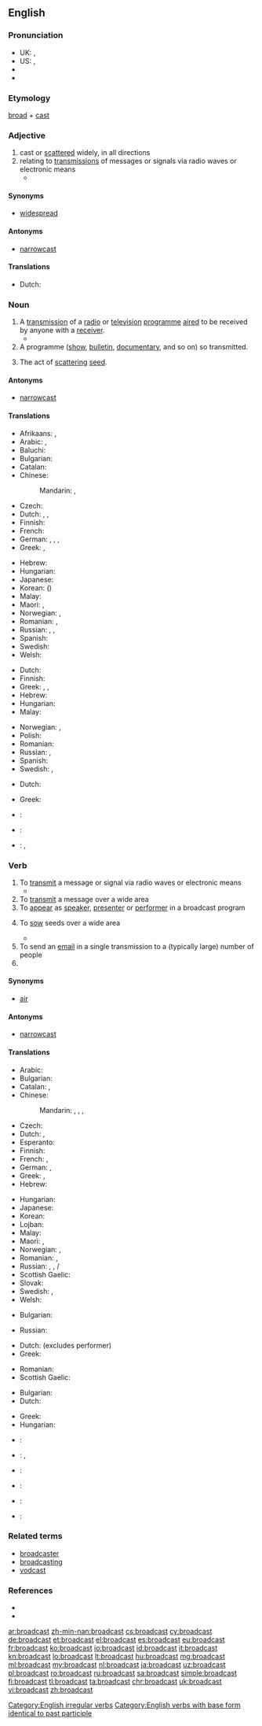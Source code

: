 {{wikipedia|dab=broadcast}}
==English==

===Pronunciation===
* UK: {{IPA|/ˈbrɔːdkɑːst/}}, {{IPA|/ˈbrɔːdkæst/}}
* US: {{IPA|/ˈbɹɔdkæst/}}, {{X-SAMPA|/"brOdk{st/}}
* {{audio|en-us-broadcast.ogg|Audio (US)}}
* {{audio|en-ca-broadcast.ogg|Audio (CA)}}

===Etymology===
[[broad]] + [[cast]]

===Adjective===
{{en-adj}}

# cast or [[scattered]] widely, in all directions
# relating to [[transmissions]] of messages or signals via radio waves or electronic means
#* {{quote-news|author=Alina Selyukh|year=2013|date=November 14|title=U.S. FCC eases foreign investment limit for broadcast stations|url=http://www.reuters.com/article/2013/11/14/us-usa-fcc-foreigninvestment-idUSBRE9AD12F20131114|archiveurl=|archivedate=|publisher={{w|Reuters}}|passage=The new limitations would still prohibit foreigners from wholly or directly owning '''broadcast''' licensees, allowing only indirect ownership through a stake in a controlling parent of a broadcast licensee.}}

====Synonyms====
* [[widespread]]

====Antonyms====
* [[narrowcast]]

====Translations====
* Dutch: {{t+|nl|wijdverspreid}}

===Noun===
{{en-noun}}

# A [[transmission]] of a [[radio]] or [[television]] [[programme]] [[aired]] to be received by anyone with a [[receiver]].
#* {{quote-news|author=Andrew Marr|year=2013|date=November 13|title=Tavener's final '''broadcast''': the cheerful serenity of a 'radical wizard'|url=http://www.theguardian.com/music/2013/nov/13/tavener-final-broadcast-r4-andrew-marr|archiveurl=|archivedate=|work={{w|The Guardian}}}}
# A programme ([[show]], [[bulletin]], [[documentary]], and so on) so transmitted.
# {{context|dated|lang=en}} The act of [[scattering]] [[seed]].

====Antonyms====
* [[narrowcast]]

====Translations====
{{trans-top|a radio or TV transmission on air}}
* Afrikaans: {{t|af|uitsaai}}, {{t|af|uitsending}}
* Arabic: {{t|ar|تلفزة|f|tr=talfaza}}, {{t|ar|إذاعة|f|tr='idhaa3a}}
* Baluchi: {{t|bal|شنگ|tr=šing}}
* Bulgarian: {{t+|bg|радиопредаване|n}}
* Catalan: {{t|ca|emissió|f}}
* Chinese:
*: Mandarin: {{t|cmn|廣播|sc=Hani}}, {{t+|cmn|广播|tr=guǎngbō|sc=Hani}}
* Czech: {{t|cs|vysílání}}
* Dutch: {{t+|nl|transmissie}}, {{t+|nl|uitzenden|n}}, {{t+|nl|uitzending}}
* Finnish: {{t+|fi|lähetys}}
* French: {{t+|fr|émission|f}}
* German: {{t+|de|Sendung|f}}, {{t+|de|Übertragung|f}}, {{t+|de|Ausstrahlung|f}}, {{t+|de|Rundfunk|m}}
* Greek: {{t+|el|εκπομπή|f|tr=ekpompí}}, {{t+|el|μετάδοση|f|tr=metàdosi}}
{{trans-mid}}
* Hebrew: {{t|he|שידור|m|tr=shidúr}}
* Hungarian: {{t+|hu|adás}}
* Japanese: {{t+|ja|放送|tr=ほうそう, hōsō|sc=Jpan}}
* Korean: {{t+|ko|방송|tr=bangsong|sc=Kore}} ({{t+|ko|放送|sc=Kore}})
* Malay: {{t|ms|siaran}}
* Maori: {{t|mi|whakapāhotanga}}, {{t|mi|whakapaohotanga}}
* Norwegian: {{t|no|kringkasting|m|f}}, {{t+|no|utsending|m|f}}
* Romanian: {{t|ro|difuzare|f}}, {{t|ro|transmisiune|f}}
* Russian: {{t+|ru|передача|f|tr=peredáča}}, {{t+|ru|трансляция|f|tr=transljácija}}, {{t+|ru|вещание|n|tr=veščánije}}
* Spanish: {{t+|es|emisión|f}}
* Swedish: {{t|sv|utsändning|c}}
* Welsh: {{t+|cy|darllediad|m}}
{{trans-bottom}}

{{trans-top|a program transmitted}}
* Dutch: {{t+|nl|uitzending}}
* Finnish: {{t+|fi|lähetys}}
* Greek: {{t+|el|εκπομπή|f|tr=ekpompí}}, {{t+|el|μετάδοση|f|tr=metàdosi}}, {{t+|el|πρόγραμμα|n|tr=prógramma}}
* Hebrew: {{t|he|שידור|m|tr=shidúr}}
* Hungarian: {{t+|hu|adás}}
* Malay: {{t|ms|siaran}}
{{trans-mid}}
* Norwegian: {{t|no|program|n}}, {{t+|no|utsending|m|f}}
* Polish: {{t+|pl|audycja|f}}
* Romanian: {{t|ro|emisiune|f}}
* Russian: {{t+|ru|передача|f|tr=p'er'edáča}}, {{t+|ru|программа|f|tr=prográmma}}
* Spanish: {{t+|es|programa|m}}
* Swedish: {{t+|sv|program|n}}, {{t|sv|sändning|c}}
{{trans-bottom}}

{{trans-top|scattering seed}}
* Dutch: {{t+|nl|zaaien|n}}
{{trans-mid}}
* Greek: {{t+|el|σπορά|f|tr=sporá}}
{{trans-bottom}}

{{checktrans-top}}
* {{ttbc|it}}: {{t+|it|trasmissione}}
{{trans-mid}}
* {{ttbc|pt}}: {{t+|pt|transmissão|f}}
* {{ttbc|te}}: {{t+|te|ప్రసారము|tr=prasaaramu|sc=Telu}}, {{t|te|ప్రసారాలు|p|tr=prasaaraalu|sc=Telu}}
{{trans-bottom}}

===Verb===
{{en-verb|broadcasts|broadcasting|'''[[broadcast]]''' or '''[[broadcasted]]'''}}

# To [[transmit]] a message or signal via radio waves or electronic means
#* {{quote-news|year=2013|date=November 15|title=Shakespeare broadcast direct into schools for first time|url=http://www.itv.com/news/central/2013-11-15/shakespeare-broadcast-direct-into-schools-for-first-time/|archiveurl=|archivedate=|work=[[w:ITV (TV network)|ITV]]|passage=The Royal Shakespeare Company will today become the first theatre in the UK to '''broadcast''' Shakespeare direct into schools. A production of Richard II, starring David Tennant in the title role, is going to be streamed free of charge into classrooms up and down the country.}}
# To [[transmit]] a message over a wide area
# To [[appear]] as [[speaker]], [[presenter]] or [[performer]] in a broadcast program
# {{context|archaic|lang=en}} To [[sow]] seeds over a wide area
#* {{quote-news|author=Sarah Price|year=2013|date=November 9|title=Breathing new life into an old garden &#91;print edition: New life, old garden&#93;|url=http://www.telegraph.co.uk/gardening/gardenprojects/10432111/Sarah-Price-breathing-new-life-into-an-old-garden.html|archiveurl=http://www.webcitation.org/6LB2PwKUb|archivedate=November 16, 2013|work={{w|The Daily Telegraph}} (Gardening)|page=G1|passage=I wanted to grow my own cut flowers for the big day so three months earlier I '''broadcasted''' an annual seed mix across a few recently cleared borders.}}
# To send an [[email]] in a single transmission to a (typically large) number of people
# {{en-past of|broadcast}}

====Synonyms====
* [[air]]

====Antonyms====
* [[narrowcast]]

====Translations====
{{trans-top|to transmit a message or signal via radio waves or electronic means}}
* Arabic: {{t|ar|أذاع|tr=ʾaḏāʿa}}
* Bulgarian: {{t|bg|[[предавам]] [[по]] [[радио|радиото]]}}
* Catalan: {{t+|ca|emetre}}, {{t+|ca|transmetre}}
* Chinese:
*: Mandarin: {{t|cmn|廣播|sc=Hani}}, {{t+|cmn|广播|tr=guǎngbō|sc=Hani}}, {{t+|cmn|播報|sc=Hani}}, {{t|cmn|播报|tr=bōbào|sc=Hani}}
* Czech: {{t|cs|vysílat}}
* Dutch: {{t+|nl|uitzenden}}, {{t+|nl|omroepen}}
* Esperanto: {{t|eo|elsendi}}
* Finnish: {{t+|fi|lähettää}}
* French: {{t+|fr|diffuser}}, {{t+|fr|radiodiffuser}}
* German: {{t+|de|senden}}, {{t+|de|verbreiten}}
* Greek: {{t+|el|εκπέμπω|tr=ekpémpo}}, {{t+|el|μεταδίδω|tr=metadído}}
* Hebrew: {{t|he|שידר|tr=shidér}}
{{trans-mid}}
* Hungarian: {{t+|hu|sugároz}}
* Japanese: {{t+|ja|放送|tr=ほうそうする, hōsō suru|alt=放送する}}
* Korean: {{t+|ko|방송|tr=bangsong-hada|alt=방송하다|sc=Kore}}
* Lojban: {{qualifier|TV}} {{t|jbo|tivni}}
* Malay: {{t|ms|siarkan}}
* Maori: {{t|mi|whakapaoho}}, {{t|mi|whakapāho}}
* Norwegian: {{t|no|kringkaste}}, {{t|no|sende ut}}
* Romanian: {{t|ro|difuza}}, {{t|ro|emite}}
* Russian: {{t+|ru|вещать|tr=veščátʹ}} {{impf}}, {{t+|ru|передавать|tr=peredavátʹ}} {{impf}}, {{t+|ru|транслировать|tr=translírovatʹ}} {{impf}} / {{pf.}}
* Scottish Gaelic: {{t|gd|craol}}
* Slovak: {{t|sk|vysielať}}
* Swedish: {{t|sv|sända ut}}, {{t|sv|utsända}}
* Welsh: {{t+|cy|darlledu}}
{{trans-bottom}}

{{trans-top|to transmit a message over a wide area}}
* Bulgarian: {{t+|bg|разпространявам}}
{{trans-mid}}
* Russian: {{t+|ru|распространять|tr=rasprostranjátʹ}} {{impf}}
{{trans-bottom}}

{{trans-top|to appear as speaker, presenter or performer in a broadcast program}}
* Dutch: {{t+|nl|omroepen}} (excludes performer)
* Greek: {{t+|el|παρουσιάζω|tr=parousiázo}}
{{trans-mid}}
* Romanian: {{t+|ro|prezenta}}
* Scottish Gaelic: {{t|gd|craol}}
{{trans-bottom}}

{{trans-top|to sow seeds over a wide area}}
* Bulgarian: {{t|bg|хвърлям семена}}
* Dutch: {{t|nl|uitzaaien}}
{{trans-mid}}
* Greek: {{t+|el|σπέρνω|tr=spérno}}
* Hungarian: {{t+|hu|vet}}
{{trans-bottom}}

{{checktrans-top}}
* {{ttbc|io}}: {{t+|io|brodkastar}}
* {{ttbc|id}}: {{t+|id|siar}}, {{t+|id|menyiarkan}} <!-- was linked: [[siar|menyiarkan]] - ??? -->
* {{ttbc|it}}: {{t+|it|trasmettere}}
{{trans-mid}}
* {{ttbc|pt}}: {{t+|pt|transmitir}}
* {{ttbc|te}}: {{t|te|ప్రసారంచేయు|tr=prasaaramcheyu|sc=Telu}}
* {{ttbc|cy}}: {{t+|cy|darlledu}}
{{trans-bottom}}

===Related terms===
* [[broadcaster]]
* [[broadcasting]]
* [[vodcast]]

===References===
* {{R:Century 1911}}
* {{R:Webster 1913}}

[[Category:English irregular verbs]]
[[Category:English verbs with base form identical to past participle]]

[[ar:broadcast]]
[[zh-min-nan:broadcast]]
[[cs:broadcast]]
[[cy:broadcast]]
[[de:broadcast]]
[[et:broadcast]]
[[el:broadcast]]
[[es:broadcast]]
[[eu:broadcast]]
[[fr:broadcast]]
[[ko:broadcast]]
[[io:broadcast]]
[[id:broadcast]]
[[it:broadcast]]
[[kn:broadcast]]
[[lo:broadcast]]
[[lt:broadcast]]
[[hu:broadcast]]
[[mg:broadcast]]
[[ml:broadcast]]
[[my:broadcast]]
[[nl:broadcast]]
[[ja:broadcast]]
[[uz:broadcast]]
[[pl:broadcast]]
[[ro:broadcast]]
[[ru:broadcast]]
[[sa:broadcast]]
[[simple:broadcast]]
[[fi:broadcast]]
[[tl:broadcast]]
[[ta:broadcast]]
[[chr:broadcast]]
[[uk:broadcast]]
[[vi:broadcast]]
[[zh:broadcast]]